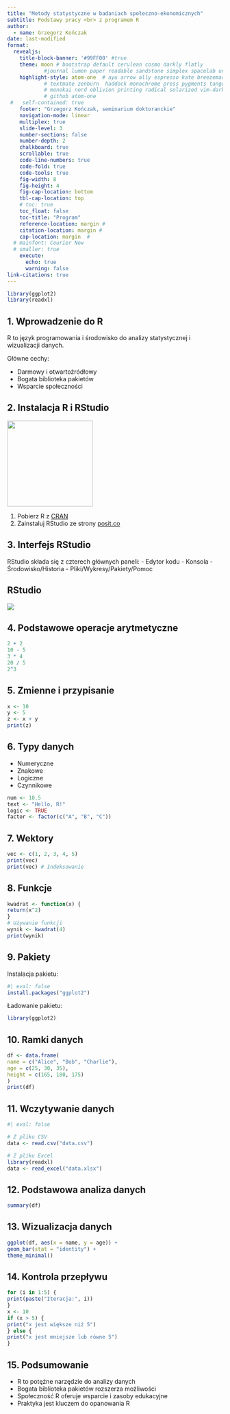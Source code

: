 ```yaml
---
title: "Metody statystyczne w badaniach społeczno-ekonomicznych"
subtitle: Podstawy pracy <br> z programem R
author: 
  - name: Grzegorz Kończak
date: last-modified
format: 
  revealjs:
    title-block-banner: '#99FF00' #true
    theme: moon # bootstrap default cerulean cosmo darkly flatly 
            #journal lumen paper readable sandstone simplex spacelab united yeti 
    highlight-style: atom-one  # ayu arrow ally espresso kate breezemark default  
            # textmate zenburn  haddock monochrome press pygments tango dracula 
            # monokai nord oblivion printing radical solarized vim-dark gruvbox 
            # github atom-one
 #   self-contained: true
    footer: "Grzegorz Kończak, seminarium doktoranckie"
    navigation-mode: linear
    multiplex: true
    slide-level: 3
    number-sections: false
    number-depth: 2
    chalkboard: true
    scrollable: true
    code-line-numbers: true
    code-fold: true
    code-tools: true
    fig-width: 8
    fig-height: 4
    fig-cap-location: bottom
    tbl-cap-location: top
    # toc: true
    toc_float: false
    toc-title: "Program"
    reference-location: margin #
    citation-location: margin #
    cap-location: margin  #
  # mainfont: Courier New
  # smaller: true
    execute:
      echo: true
      warning: false
link-citations: true
---
```


```r
library(ggplot2)
library(readxl)
```


## 1. Wprowadzenie do R

R to język programowania i środowisko do analizy statystycznej i wizualizacji danych.

Główne cechy:

- Darmowy i otwartoźródłowy
- Bogata biblioteka pakietów
- Wsparcie społeczności

## 2. Instalacja R i RStudio



![](pic/R.png){.absolute top=0 right=0 width=200 height=200}


1. Pobierz R z [CRAN](https://cran.r-project.org/)
2. Zainstaluj RStudio ze strony [posit.co](https://posit.co/download/rstudio-desktop/)



## 3. Interfejs RStudio

RStudio składa się z czterech głównych paneli:
- Edytor kodu
- Konsola
- Środowisko/Historia
- Pliki/Wykresy/Pakiety/Pomoc


## RStudio

![](pic/RStudio.png)


## 4. Podstawowe operacje arytmetyczne {.smaller}

```r
2 + 2
10 - 5
3 * 4
20 / 5
2^3

```



## 5. Zmienne i przypisanie {.smaller}

```r
x <- 10
y <- 5
z <- x + y
print(z)
```




## 6. Typy danych

- Numeryczne
- Znakowe
- Logiczne
- Czynnikowe


```r
num <- 10.5
text <- "Hello, R!"
logic <- TRUE
factor <- factor(c("A", "B", "C"))
```



## 7. Wektory


```r
vec <- c(1, 2, 3, 4, 5)
print(vec)
print(vec) # Indeksowanie
```



## 8. Funkcje

```r
kwadrat <- function(x) {
return(x^2)
}
# Używanie funkcji
wynik <- kwadrat(4)
print(wynik)
```




## 9. Pakiety

Instalacja pakietu:

```r
#| eval: false
install.packages("ggplot2")
```



Ładowanie pakietu:

```r
library(ggplot2)
```



## 10. Ramki danych


```r
df <- data.frame(
name = c("Alice", "Bob", "Charlie"),
age = c(25, 30, 35),
height = c(165, 180, 175)
)
print(df)
```



## 11. Wczytywanie danych


```r
#| eval: false

# Z pliku CSV
data <- read.csv("data.csv")

# Z pliku Excel
library(readxl)
data <- read_excel("data.xlsx")
```



## 12. Podstawowa analiza danych

```r
summary(df)
```




## 13. Wizualizacja danych

```r
ggplot(df, aes(x = name, y = age)) +
geom_bar(stat = "identity") +
theme_minimal()
```




## 14. Kontrola przepływu

```r
for (i in 1:5) {
print(paste("Iteracja:", i))
}
x <- 10
if (x > 5) {
print("x jest większe niż 5")
} else {
print("x jest mniejsze lub równe 5")
}
```




## 15. Podsumowanie

- R to potężne narzędzie do analizy danych
- Bogata biblioteka pakietów rozszerza możliwości
- Społeczność R oferuje wsparcie i zasoby edukacyjne
- Praktyka jest kluczem do opanowania R




